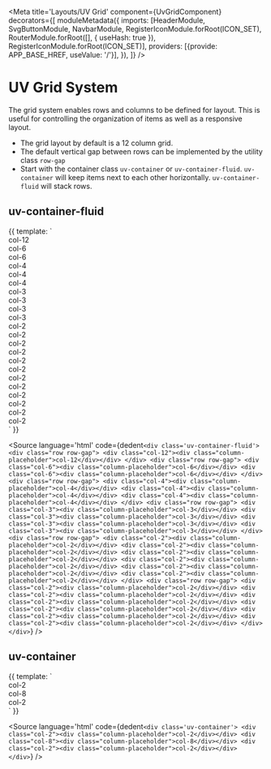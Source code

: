 
<Meta
    title='Layouts/UV Grid'
    component={UvGridComponent}
    decorators={[
        moduleMetadata({
            imports: [HeaderModule, SvgButtonModule, NavbarModule, RegisterIconModule.forRoot(ICON_SET), RouterModule.forRoot([], { useHash: true }), RegisterIconModule.forRoot(ICON_SET)],
            providers: [{provide: APP_BASE_HREF, useValue: '/'}],
        }),
    ]}
/>

# UV Grid System

The grid system enables rows and columns to be defined for layout. 
This is useful for controlling the organization of items as well as a responsive layout. 
- The grid layout by default is a 12 column grid. 
- The default vertical gap between rows can be implemented by the utility class `row-gap`
- Start with the container class `uv-container` or `uv-container-fluid`. `uv-container` will keep items next to each other horizontally. `uv-container-fluid` will stack rows.

## uv-container-fluid
<Canvas>
    <Story height="100vh" width="100vw" name="uv-container-fluid">
  {{
    template: 
    `
        <div class='uv-container-fluid'>
            <div class="row row-gap">
                <div class="col-12"><div class="column-placeholder">col-12</div></div>
            </div>
            <div class="row row-gap">
                <div class="col-6"><div class="column-placeholder">col-6</div></div>
                <div class="col-6"><div class="column-placeholder">col-6</div></div>
            </div>
            <div class="row row-gap">
                <div class="col-4"><div class="column-placeholder">col-4</div></div>
                <div class="col-4"><div class="column-placeholder">col-4</div></div>
                <div class="col-4"><div class="column-placeholder">col-4</div></div>
            </div>
            <div class="row row-gap">
                <div class="col-3"><div class="column-placeholder">col-3</div></div>
                <div class="col-3"><div class="column-placeholder">col-3</div></div>
                <div class="col-3"><div class="column-placeholder">col-3</div></div>
                <div class="col-3"><div class="column-placeholder">col-3</div></div>
            </div>
            <div class="row row-gap">
                <div class="col-2"><div class="column-placeholder">col-2</div></div>
                <div class="col-2"><div class="column-placeholder">col-2</div></div>
                <div class="col-2"><div class="column-placeholder">col-2</div></div>
                <div class="col-2"><div class="column-placeholder">col-2</div></div>
                <div class="col-2"><div class="column-placeholder">col-2</div></div>
                <div class="col-2"><div class="column-placeholder">col-2</div></div>
            </div>
            <div class="row row-gap">
                <div class="col-2"><div class="column-placeholder">col-2</div></div>
                <div class="col-2"><div class="column-placeholder">col-2</div></div>
                <div class="col-2"><div class="column-placeholder">col-2</div></div>
                <div class="col-2"><div class="column-placeholder">col-2</div></div>
                <div class="col-2"><div class="column-placeholder">col-2</div></div>
                <div class="col-2"><div class="column-placeholder">col-2</div></div>
            </div>
        </div>
    `
  }}
</Story>
</Canvas>

<Source
  language='html'
  code={dedent`
     <div class='uv-container-fluid'>
            <div class="row row-gap">
                <div class="col-12"><div class="column-placeholder">col-12</div></div>
            </div>
            <div class="row row-gap">
                <div class="col-6"><div class="column-placeholder">col-6</div></div>
                <div class="col-6"><div class="column-placeholder">col-6</div></div>
            </div>
            <div class="row row-gap">
                <div class="col-4"><div class="column-placeholder">col-4</div></div>
                <div class="col-4"><div class="column-placeholder">col-4</div></div>
                <div class="col-4"><div class="column-placeholder">col-4</div></div>
            </div>
            <div class="row row-gap">
                <div class="col-3"><div class="column-placeholder">col-3</div></div>
                <div class="col-3"><div class="column-placeholder">col-3</div></div>
                <div class="col-3"><div class="column-placeholder">col-3</div></div>
                <div class="col-3"><div class="column-placeholder">col-3</div></div>
            </div>
            <div class="row row-gap">
                <div class="col-2"><div class="column-placeholder">col-2</div></div>
                <div class="col-2"><div class="column-placeholder">col-2</div></div>
                <div class="col-2"><div class="column-placeholder">col-2</div></div>
                <div class="col-2"><div class="column-placeholder">col-2</div></div>
                <div class="col-2"><div class="column-placeholder">col-2</div></div>
                <div class="col-2"><div class="column-placeholder">col-2</div></div>
            </div>
            <div class="row row-gap">
                <div class="col-2"><div class="column-placeholder">col-2</div></div>
                <div class="col-2"><div class="column-placeholder">col-2</div></div>
                <div class="col-2"><div class="column-placeholder">col-2</div></div>
                <div class="col-2"><div class="column-placeholder">col-2</div></div>
                <div class="col-2"><div class="column-placeholder">col-2</div></div>
                <div class="col-2"><div class="column-placeholder">col-2</div></div>
            </div>
        </div>
  `}
/>

## uv-container
<Canvas>
    <Story height="100vh" width="100vw" name="uv-container">
  {{
    template: 
    `
        <div class='uv-container'>
           <div class="col-2"><div class="column-placeholder">col-2</div></div>
           <div class="col-8"><div class="column-placeholder">col-8</div></div>
           <div class="col-2"><div class="column-placeholder">col-2</div></div>
        </div>
    `
  }}
</Story>
</Canvas>

<Source
  language='html'
  code={dedent`
     <div class='uv-container'>
           <div class="col-2"><div class="column-placeholder">col-2</div></div>
           <div class="col-8"><div class="column-placeholder">col-8</div></div>
           <div class="col-2"><div class="column-placeholder">col-2</div></div>
        </div>
  `}
/>


